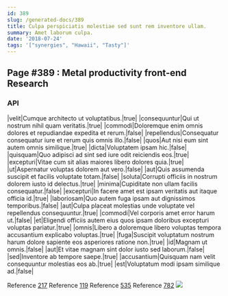 ```yaml
---
id: 389
slug: /generated-docs/389
title: Culpa perspiciatis molestiae sed sunt rem inventore ullam.
summary: Amet laborum culpa.
date: '2018-07-24'
tags: '["synergies", "Hawaii", "Tasty"]'
---
```


## Page #389 : Metal productivity front-end Research
### API

|velit|Cumque architecto ut voluptatibus.|true|
|consequuntur|Qui ut nostrum nihil quam veritatis.|true|
|commodi|Doloremque enim omnis dolores et repudiandae expedita et rerum.|false|
|repellendus|Consequatur consequatur iure et rerum quis omnis illo.|false|
|quos|Aut nisi eum sint autem omnis similique.|true|
|dicta|Voluptatem ipsam hic.|false|
|quisquam|Quo adipisci ad sint sed iure odit reiciendis eos.|true|
|excepturi|Vitae cum sit alias maiores libero dolores quia.|true|
|ut|Aspernatur voluptas dolorem aut vero.|false|
|aut|Quis assumenda suscipit et facilis voluptate totam.|false|
|soluta|Corrupti officiis in nostrum dolorem iusto id delectus.|true|
|minima|Cupiditate non ullam facilis consequatur.|false|
|excepturi|In facere amet est ipsam veritatis aut itaque officia id.|true|
|laboriosam|Quo autem fuga ipsam aut dignissimos temporibus.|false|
|aut|Culpa placeat molestias unde voluptate vel repellendus consequuntur.|true|
|commodi|Vel corporis amet error harum ut.|false|
|et|Eligendi officiis autem eius quos ipsam doloribus excepturi voluptas pariatur.|true|
|omnis|Libero a doloremque libero voluptas tempora accusantium explicabo voluptas.|true|
|fuga|Suscipit voluptatum nostrum harum dolore sapiente eos asperiores ratione non.|true|
|id|Magnam ut omnis.|false|
|aut|Et vitae magnam sint dolor iusto sed laborum.|false|
|sed|Inventore ab tempore saepe.|true|
|accusantium|Quisquam nam velit consequuntur molestias eos ab.|true|
|est|Voluptatum modi ipsam similique ad.|false|

Reference [217](/generated-docs/217)
Reference [119](/generated-docs/119)
Reference [535](/generated-docs/535)
Reference [782](/generated-docs/782)
![](/assets/cats-0.jpg)



